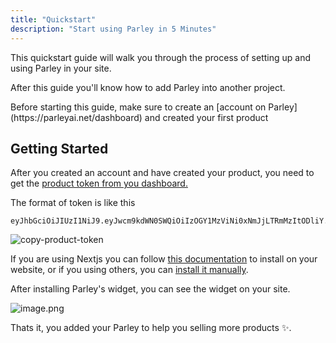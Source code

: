 ```yaml
---
title: "Quickstart"
description: "Start using Parley in 5 Minutes"
---
```


This quickstart guide will walk you through the process of setting up and using Parley in your site.

After this guide you'll know how to add Parley into another project.

<Warning>
  Before starting this guide, make sure to create an [account on Parley](https://parleyai.net/dashboard) and created your first product
</Warning>

## Getting Started

After you created an account and have created your product, you need to get the <u>product token from you dashboard.</u>

The format of token is like this

```
eyJhbGciOiJIUzI1NiJ9.eyJwcm9kdWN0SWQiOiIzOGY1MzViNi0xNmJjLTRmMzItODliY.....
```

![copy-product-token](/images/copy-product-token.png)

If you are using Nextjs you can follow [this documentation](/installation/nextjs) to install on your website, or if you using others, you can [install it manually](/installation/manual).

After installing Parley's widget, you can see the widget on your site.

![image.png](/images/widget-showed.png)

Thats it, you added your Parley to help you selling more products ✨.